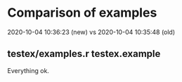# Comparison of examples

2020-10-04 10:36:23 (new) vs
2020-10-04 10:35:48 (old)

## testex/examples.r testex.example

Everything ok.
